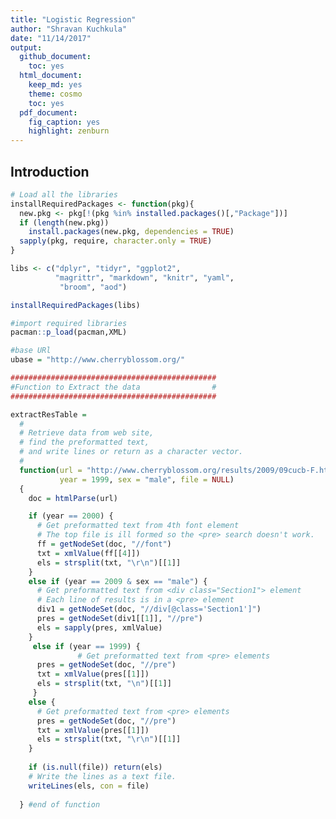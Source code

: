 ```yaml
---
title: "Logistic Regression"
author: "Shravan Kuchkula"
date: "11/14/2017"
output:
  github_document:
    toc: yes
  html_document:
    keep_md: yes
    theme: cosmo
    toc: yes
  pdf_document:
    fig_caption: yes
    highlight: zenburn
---
```


## Introduction

```r
# Load all the libraries
installRequiredPackages <- function(pkg){
  new.pkg <- pkg[!(pkg %in% installed.packages()[,"Package"])]
  if (length(new.pkg))
    install.packages(new.pkg, dependencies = TRUE)
  sapply(pkg, require, character.only = TRUE)
}

libs <- c("dplyr", "tidyr", "ggplot2",
          "magrittr", "markdown", "knitr", "yaml",
           "broom", "aod")

installRequiredPackages(libs)
```


```r
#import required libraries
pacman::p_load(pacman,XML)

#base URl
ubase = "http://www.cherryblossom.org/"
```

```r
##############################################
#Function to Extract the data                #
##############################################

extractResTable =
  #
  # Retrieve data from web site, 
  # find the preformatted text,
  # and write lines or return as a character vector.
  #
  function(url = "http://www.cherryblossom.org/results/2009/09cucb-F.htm",
           year = 1999, sex = "male", file = NULL)
  {
    doc = htmlParse(url)

    if (year == 2000) {
      # Get preformatted text from 4th font element
      # The top file is ill formed so the <pre> search doesn't work.
      ff = getNodeSet(doc, "//font")
      txt = xmlValue(ff[[4]])
      els = strsplit(txt, "\r\n")[[1]]
    }
    else if (year == 2009 & sex == "male") {
      # Get preformatted text from <div class="Section1"> element
      # Each line of results is in a <pre> element
      div1 = getNodeSet(doc, "//div[@class='Section1']")
      pres = getNodeSet(div1[[1]], "//pre")
      els = sapply(pres, xmlValue)
    }
     else if (year == 1999) {
               # Get preformatted text from <pre> elements
      pres = getNodeSet(doc, "//pre")
      txt = xmlValue(pres[[1]])
      els = strsplit(txt, "\n")[[1]]  
     } 
    else {
      # Get preformatted text from <pre> elements
      pres = getNodeSet(doc, "//pre")
      txt = xmlValue(pres[[1]])
      els = strsplit(txt, "\r\n")[[1]]   
    } 
    
    if (is.null(file)) return(els)
    # Write the lines as a text file.
    writeLines(els, con = file)
    
  } #end of function

```

